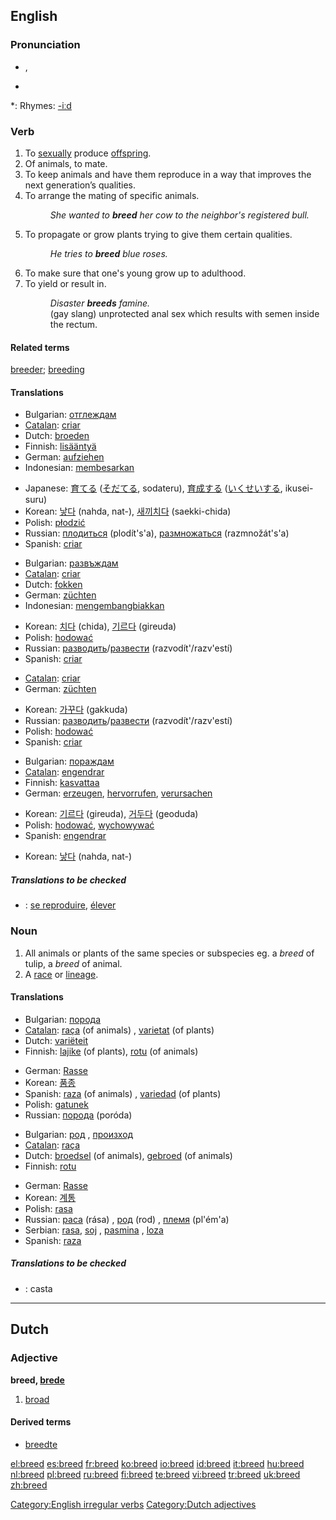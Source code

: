 ==English==

===Pronunciation===
* {{SAMPA|/bri:d/}}, {{IPA|/briːd/}}
* {{audio|en-us-breed.ogg|Audio (US)}}

*: Rhymes: [[Rhymes:English:-iːd|-iːd]]

===Verb===
{{en-verb|breeds|breeding|bred}}

# To [[sexually]] produce [[offspring]].
# Of animals, to mate.
# To keep animals and have them reproduce in a way that improves the next generation’s qualities.
# To arrange the mating of specific animals.
#: ''She wanted to '''breed''' her cow to the neighbor's registered bull.''
# To propagate or grow plants trying to give them certain qualities.
#: ''He tries to '''breed''' blue roses.''
# To make sure that one's young grow up to adulthood.
# To yield or result in.
#: ''Disaster '''breeds''' famine.''
#: (gay slang) unprotected anal sex which results with semen inside the rectum.

====Related terms====
[[breeder]]; [[breeding]]

====Translations====
{{trans-top|To sexually produce offspring}}
* Bulgarian: [[отглеждам]]
* [[Catalan]]: [[criar]]
* Dutch: [[broeden]]
* Finnish: [[lisääntyä]]
* German: [[aufziehen]]
* Indonesian: [[besar|membesarkan]]
{{trans-mid}}
* Japanese: [[育てる]] ([[そだてる]], sodateru), [[育成]]する ([[いくせい]]する, ikusei-suru)
* Korean: [[낳다]] (nahda, nat-), [[새끼]][[치다]] (saekki-chida)
* Polish: [[płodzić]]
* Russian: [[плодиться]] (plodít's'a), [[размножаться]] (razmnožát's'a)
* Spanish: [[criar]]
{{trans-bottom}}

{{trans-top|To keep animals and have them reproduce}}
* Bulgarian: [[развъждам]]
* [[Catalan]]: [[criar]]
* Dutch: [[fokken]]
* German: [[züchten]]
* Indonesian: [[kembang-biak|mengembangbiakkan]]
{{trans-mid}}
* Korean: [[치다]] (chida), [[기르다]] (gireuda)
* Polish: [[hodować]]
* Russian: [[разводить]]/[[развести]] (razvodít'/razv'estí)
* Spanish: [[criar]]
{{trans-bottom}}

{{trans-top|To propagate or grow plants}}
* [[Catalan]]: [[criar]]
* German: [[züchten]]
{{trans-mid}}
* Korean: [[가꾸다]] (gakkuda)
* Russian: [[разводить]]/[[развести]] (razvodít'/razv'estí)
* Polish: [[hodować]]
* Spanish: [[criar]]
{{trans-bottom}}

{{trans-top|To make sure that one's young grow up to adulthood}}
* Bulgarian: [[пораждам]]
* [[Catalan]]: [[engendrar]]
* Finnish: [[kasvattaa]]
* German: [[erzeugen]], [[hervorrufen]], [[verursachen]]
{{trans-mid}}
* Korean: [[기르다]] (gireuda), [[거두다]] (geoduda)
* Polish: [[hodować]], [[wychowywać]]
* Spanish: [[engendrar]]
{{trans-bottom}}

{{trans-top|To yield or result in}}
{{trans-mid}}
* Korean: [[낳다]] (nahda, nat-)
{{trans-bottom}}

=====Translations to be checked=====
{{checktrans}}
{{top}}
* {{ttbc|French}}: [[reproduire|se reproduire]], [[élever]]
{{mid}}
{{bottom}}

===Noun===
{{en-noun}}

# All animals or plants of the same species or subspecies eg. a ''breed'' of tulip, a ''breed'' of animal.
# A [[race]] or [[lineage]].

====Translations====
{{trans-top|All animals or plants of the same species or subspecies}}
* Bulgarian: [[порода]] {{f}}
* [[Catalan]]: [[raça]] (of animals) {{f}}, [[varietat]] (of plants) {{f}}
* Dutch: [[variëteit]] {{f}}
* Finnish: [[lajike]] (of plants), [[rotu]] (of animals)
{{trans-mid}}
* German: [[Rasse]] {{f}}
* Korean: [[품종]]
* Spanish: [[raza]] (of animals) {{f}}, [[variedad]] (of plants) {{f}}
* Polish: [[gatunek]] {{m}}
* Russian: [[порода]] (poróda) {{f}}
{{trans-bottom}}

{{trans-top|A race or lineage}}
* Bulgarian: [[род]] {{m}}, [[произход]] {{m}}
* [[Catalan]]: [[raça]] {{f}}
* Dutch: [[broedsel]] {{n}} (of animals), [[gebroed]] {{n}} (of animals)
* Finnish: [[rotu]]
{{trans-mid}}
* German: [[Rasse]] {{f}}
* Korean: [[계통]]
* Polish: [[rasa]] {{f}}
* Russian: [[раса]] (rása) {{f}}, [[род]] (rod) {{m}}, [[племя]] (pl'ém'a) {{n}}
* Serbian: [[rasa]], [[soj]] {{m}}, [[pasmina]] {{f}}, [[loza]] {{f}}
* Spanish: [[raza]] {{f}}
{{trans-bottom}}

=====Translations to be checked=====
{{checktrans}}
{{top}}
* {{ttbc|Spanish}}: casta {{m}}
{{mid}}
{{bottom}}

[[Category:English irregular verbs]]

----

==Dutch==

===Adjective===
'''breed, [[brede]]'''

# [[broad]]

====Derived terms====
* [[breedte]]

[[Category:Dutch adjectives]]

[[el:breed]]
[[es:breed]]
[[fr:breed]]
[[ko:breed]]
[[io:breed]]
[[id:breed]]
[[it:breed]]
[[hu:breed]]
[[nl:breed]]
[[pl:breed]]
[[ru:breed]]
[[fi:breed]]
[[te:breed]]
[[vi:breed]]
[[tr:breed]]
[[uk:breed]]
[[zh:breed]]